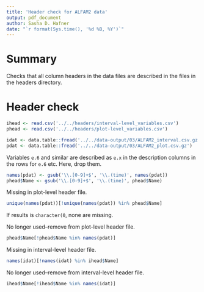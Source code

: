 ```yaml
---
title: 'Header check for ALFAM2 data'
output: pdf_document
author: Sasha D. Hafner
date: "`r format(Sys.time(), '%d %B, %Y')`"
---
```


# Summary
Checks that all column headers in the data files are described in the files in the headers directory. 

# Header check

```r
ihead <- read.csv('../../headers/interval-level_variables.csv')
phead <- read.csv('../../headers/plot-level_variables.csv')
```

```r
idat <- data.table::fread('../../data-output/03/ALFAM2_interval.csv.gz')
pdat <- data.table::fread('../../data-output/03/ALFAM2_plot.csv.gz')
```

Variables `e.6` and similar are described as `e.x` in the description columns in the rows for `e.6` etc.
Here, drop them.

```r
names(pdat) <- gsub('\\.[0-9]+$', '\\.(time)', names(pdat))
phead$Name <- gsub('\\.[0-9]+$', '\\.(time)', phead$Name)
```

Missing in plot-level header file.
```r
unique(names(pdat))[!unique(names(pdat)) %in% phead$Name]
```

If results is `character(0`, none are missing.

No longer used--remove from plot-level header file.
```r
phead$Name[!phead$Name %in% names(pdat)]
```

Missing in interval-level header file.
```r
names(idat)[!names(idat) %in% ihead$Name]
```

No longer used--remove from interval-level header file.
```r
ihead$Name[!ihead$Name %in% names(idat)]
```




